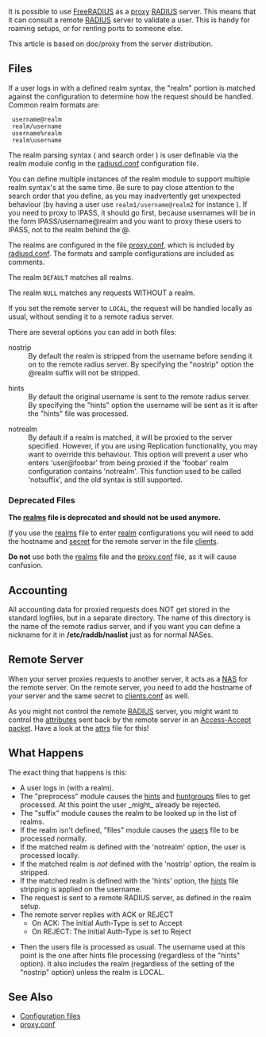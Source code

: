It is possible to use [[FreeRADIUS]] as a [[proxy]] [[RADIUS]] server. This
means that it can consult a remote [[RADIUS]] server to validate a user.
This is handy for roaming setups, or for renting ports to someone else.

This article is based on doc/proxy from the server distribution.
{{Default in the server source|doc/proxy}}

==Files==
If a user logs in with a defined realm syntax, the "realm" portion is matched against the configuration to determine how the request should be handled. Common realm formats are:

  username@realm
  realm/username
  username%realm
  realm\username

The realm parsing syntax ( and search order ) is user definable via the realm module config in the [[radiusd.conf]] configuration file.

You can define multiple instances of the realm module to support multiple  realm syntax's at the same time.  Be sure to pay close attention to the  search order that you define, as you may inadvertently get unexpected  behaviour (by having a user use <tt>realm1/username@realm2</tt> for instance ).  If you need to proxy to IPASS, it should go first, because usernames will  be in the form IPASS/username@realm and you want to proxy these users to  IPASS, not to the realm behind the @.

The realms are configured in the file [[proxy.conf]], which is  included by [[radiusd.conf]]. The formats and sample configurations are included as comments.

The realm <tt>DEFAULT</tt> matches all realms.

The realm <tt>NULL</tt> matches any requests WITHOUT a realm.

If you set the remote server to <tt>LOCAL</tt>, the request will be handled  locally as usual, without sending it to a remote radius server.

There are several options you can add in both files:

;nostrip
:By default the realm is stripped from the username before sending it on to the remote radius server. By specifying the "nostrip" option the @realm suffix will not be stripped.

;hints
:By default the original username is sent to the remote radius server. By specifying the "hints" option the username will be sent as it is after the "hints" file was processed.

;notrealm
:By default if a realm is matched, it will be proxied to the server specified.  However, if you are using Replication functionality, you may want to override this behaviour.  This option will prevent a user who enters 'user@foobar' from being proxied if the 'foobar' realm configuration contains 'notrealm'. This function used to be called 'notsuffix', and the old syntax is still supported.

===Deprecated Files===
'''The [[realms]] file is deprecated and should not be used anymore.'''

''If'' you use the [[realms]] file to enter [[realm]] configurations you will need to add the hostname and [[secret]] for the remote server in the file [[clients]].

'''Do not''' use both the [[realms]] file and the [[proxy.conf]] file, as it will cause confusion.

==Accounting==

All accounting data for proxied requests does NOT get stored in the standard logfiles, but in a separate directory. The name of this directory is the name of the remote radius server, and if you want you can define a nickname for it in '''/etc/raddb/naslist''' just as for normal NASes.

==Remote Server==

When your server proxies requests to another server, it acts as a [[NAS]] for the remote server. On the remote server, you need to add the hostname of your server and the same secret to [[clients.conf]] as well.

As you might not control the remote [[RADIUS]] server, you might want to control the [[attributes]] sent back by the remote server in an [[Access-Accept]] [[packet]]. Have a look at the [[attrs]] file for this!

==What Happens==
The exact thing that happens is this:

* A user logs in (with a realm).
* The "preprocess" module causes the [[hints]] and [[huntgroups]] files to get processed. At this point the user _might_ already be rejected.
* The "suffix" module causes the realm to be looked up in the list of realms.
* If the realm isn't defined, "files" module causes the [[users]] file to be processed normally.
* If the matched realm is defined with the 'notrealm' option, the user is processed locally.
* If the matched realm is ''not'' defined with the 'nostrip' option, the realm is stripped.
* If the matched realm is defined with the 'hints' option, the [[hints]] file stripping is applied on the username.
* The request is sent to a remote RADIUS server, as defined in the realm setup.
* The remote server replies with ACK or REJECT
** On ACK:       The initial Auth-Type is set to Accept
** On REJECT:    The initial Auth-Type is set to Reject

* Then the users file is processed as usual. The username used at this point is the one after hints file processing (regardless of the "hints" option). It also includes the realm (regardless of the setting of the "nostrip" option) unless the realm is LOCAL.

==See Also==
* [[Configuration files]]
* [[proxy.conf]]